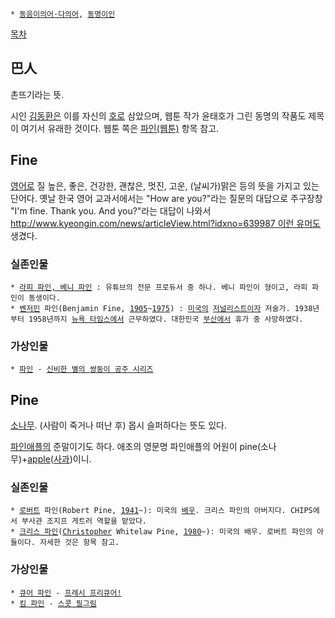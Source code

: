  * [[동음이의어·다의어]], [[동명이인]]

[[목차]]

== 巴人 ==
촌뜨기라는 뜻.

시인 [[김동환#s-1|김동환]]은 이를 자신의 [[호#s-3|호]]로 삼았으며, 웹툰 작가 윤태호가 그린 동명의 작품도 제목이 여기서 유래한 것이다. 웹툰 쪽은 [[파인(웹툰)]] 항목 참고.

== Fine ==
[[영어]]로 질 높은, 좋은, 건강한, 괜찮은, 멋진, 고운, (날씨가)맑은 등의 뜻을 가지고 있는 단어다. 옛날 한국 영어 교과서에서는 "How are you?"라는 질문의 대답으로 주구장창 "I'm fine. Thank you. And you?"라는 대답이 나와서 [[http://www.kyeongin.com/news/articleView.html?idxno=639987 이런 유머]]도 생겼다.

=== 실존인물 ===
 * [[Fine Brothers|라피 파인, 베니 파인]] : 유튜브의 전문 프로듀서 중 하나. 베니 파인이 형이고, 라피 파인이 동생이다.
 * [[벤저민#s-2|벤저민]] 파인(Benjamin Fine, [[1905년|1905]]~[[1975년|1975]]) : [[미국]]의 [[잡지|저널]]리스트이자 저술가. 1938년부터 1958년까지 [[뉴욕 타임스]]에서 근무하였다. 대한민국 [[부산광역시|부산]]에서 휴가 중 사망하였다.

=== 가상인물 ===
 * [[파인(신비한 별의 쌍둥이 공주)|파인]] - [[신비한 별의 쌍둥이 공주|신비한 별의 쌍둥이 공주 시리즈]]

== Pine ==
[[소나무#s-1|소나무]]. (사람이 죽거나 떠난 후) 몹시 슬퍼하다는 뜻도 있다.

[[파인애플#s-1|파인애플]]의 준말이기도 하다. 애초의 영문명 파인애플의 어원이 pine(소나무)+[[애플#s-1|apple]]([[사과#s-1|사과]])이니.

=== 실존인물 ===
 * [[로버트]] 파인(Robert Pine, [[1941년|1941]]~): 미국의 [[배우]]. 크리스 파인의 아버지다. CHIPS에서 부사관 조지프 게트러 역할을 맡았다.
 * [[크리스 파인]]([[크리스토퍼#s-2|Christopher]] Whitelaw Pine, [[1980년|1980]]~): 미국의 배우. 로버트 파인의 아들이다. 자세한 것은 항목 참고.

=== 가상인물 ===
 * [[야마부키 이노리#s-3|큐어 파인]] - [[프레시 프리큐어!]]
 * [[킴 파인]] - [[스콧 필그림]]
